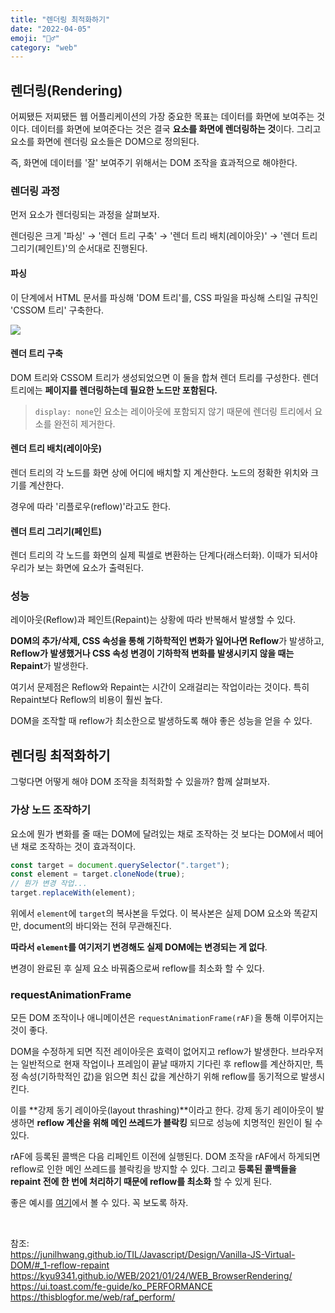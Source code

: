 ```yaml
---
title: "렌더링 최적화하기"
date: "2022-04-05"
emoji: "🤼‍♂️"
category: "web"
---
```

## 렌더링(Rendering)
어찌됐든 저찌됐든 웹 어플리케이션의 가장 중요한 목표는 데이터를 화면에 보여주는 것이다.
데이터를 화면에 보여준다는 것은 결국 **요소를 화면에 렌더링하는 것**이다.
그리고 요소를 화면에 렌더링 요소들은 DOM으로 정의된다.

즉, 화면에 데이터를 '잘' 보여주기 위해서는 DOM 조작을 효과적으로 해야한다.

### 렌더링 과정
먼저 요소가 렌더링되는 과정을 살펴보자.

렌더링은 크게 '파싱' → '렌더 트리 구축' → '렌더 트리 배치(레이아웃)' → '렌더 트리 그리기(페인트)'의 순서대로 진행된다.
#### 파싱
이 단계에서 HTML 문서를 파싱해 'DOM 트리'를, CSS 파일을 파싱해 스티일 규칙인 'CSSOM 트리' 구축한다.

<img src="https://user-images.githubusercontent.com/49153756/103270821-2e29a700-49fc-11eb-9fcd-8807a27df98e.png" />

#### 렌더 트리 구축
DOM 트리와 CSSOM 트리가 생성되었으면 이 둘을 합쳐 렌더 트리를 구성한다.
렌더 트리에는 **페이지를 렌더링하는데 필요한 노드만 포함된다.**

> `display: none`인 요소는 레이아웃에 포함되지 않기 때문에 렌더링 트리에서 요소를 완전히 제거한다.

#### 렌더 트리 배치(레이아웃)
렌더 트리의 각 노드를 화면 상에 어디에 배치할 지 계산한다.
노드의 정확한 위치와 크기를 계산한다.

경우에 따라 '리플로우(reflow)'라고도 한다.

#### 렌더 트리 그리기(페인트)
렌더 트리의 각 노드를 화면의 실제 픽셀로 변환하는 단계다(래스터화).
이때가 되서야 우리가 보는 화면에 요소가 출력된다.

### 성능
레이아웃(Reflow)과 페인트(Repaint)는 상황에 따라 반복해서 발생할 수 있다.

**DOM의 추가/삭제, CSS 속성을 통해 기하학적인 변화가 일어나면 Reflow**가 발생하고,
**Reflow가 발생했거나 CSS 속성 변경이 기하학적 변화를 발생시키지 않을 때는 Repaint**가 발생한다.

여기서 문제점은 Reflow와 Repaint는 시간이 오래걸리는 작업이라는 것이다.
특히 Repaint보다 Reflow의 비용이 훨씬 높다.

DOM을 조작할 때 reflow가 최소한으로 발생하도록 해야 좋은 성능을 얻을 수 있다.

## 렌더링 최적화하기
그렇다면 어떻게 해야 DOM 조작을 최적화할 수 있을까? 함께 살펴보자.

### 가상 노드 조작하기
요소에 뭔가 변화를 줄 때는 DOM에 달려있는 채로 조작하는 것 보다는 DOM에서 떼어낸 채로 조작하는 것이 효과적이다.

```js
const target = document.querySelector(".target");
const element = target.cloneNode(true);
// 뭔가 변경 작업...
target.replaceWith(element);
```

위에서 `element`에 `target`의 복사본을 두었다.
이 복사본은 실제 DOM 요소와 똑같지만, document의 바디와는 전혀 무관해진다.

**따라서 `element`를 여기저기 변경해도 실제 DOM에는 변경되는 게 없다**. 

변경이 완료된 후 실제 요소 바꿔줌으로써 reflow를 최소화 할 수 있다.

### requestAnimationFrame
모든 DOM 조작이나 애니메이션은 `requestAnimationFrame(rAF)`을 통해 이루어지는 것이 좋다.

DOM을 수정하게 되면 직전 레이아웃은 효력이 없어지고 reflow가 발생한다.
브라우저는 일반적으로 현재 작업이나 프레임이 끝날 때까지 기다린 후 reflow를 계산하지만, 
특정 속성(기하학적인 값)을 읽으면 최신 값을 계산하기 위해 reflow를 동기적으로 발생시킨다.

이를 **강제 동기 레이아웃(layout thrashing)**이라고 한다.
강제 동기 레이아웃이 발생하면 **reflow 계산을 위해 메인 쓰레드가 블락킹** 되므로 성능에 치명적인 원인이 될 수 있다.

rAF에 등록된 콜백은 다음 리페인트 이전에 실행된다.
DOM 조작을 rAF에서 하게되면 reflow로 인한 메인 쓰레드를 블락킹을 방지할 수 있다.
그리고 **등록된 콜백들을 repaint 전에 한 번에 처리하기 때문에 reflow를 최소화** 할 수 있게 된다.

좋은 예시를 [여기](https://codepen.io/omerillo/pen/reLmzK)에서 볼 수 있다. 꼭 보도록 하자.

<br/>

참조:  
<https://junilhwang.github.io/TIL/Javascript/Design/Vanilla-JS-Virtual-DOM/#_1-reflow-repaint>  
<https://kyu9341.github.io/WEB/2021/01/24/WEB_BrowserRendering/>  
<https://ui.toast.com/fe-guide/ko_PERFORMANCE>  
<https://thisblogfor.me/web/raf_perform/>


